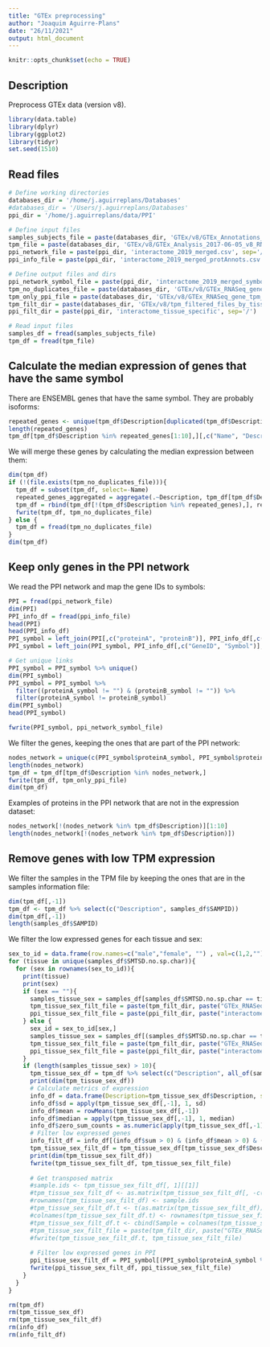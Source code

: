 ```yaml
---
title: "GTEx preprocessing"
author: "Joaquim Aguirre-Plans"
date: "26/11/2021"
output: html_document
---
```


```r
knitr::opts_chunk$set(echo = TRUE)
```

## Description

Preprocess GTEx data (version v8).

```r
library(data.table)
library(dplyr)
library(ggplot2)
library(tidyr)
set.seed(1510)
```

## Read files

```r
# Define working directories
databases_dir = '/home/j.aguirreplans/Databases'
#databases_dir = '/Users/j.aguirreplans/Databases'
ppi_dir = '/home/j.aguirreplans/data/PPI'

# Define input files
samples_subjects_file = paste(databases_dir, 'GTEx/v8/GTEx_Annotations_SamplesSubjectsMerged.txt', sep='/')
tpm_file = paste(databases_dir, 'GTEx/v8/GTEx_Analysis_2017-06-05_v8_RNASeQCv1.1.9_gene_tpm.gct', sep='/')
ppi_network_file = paste(ppi_dir, 'interactome_2019_merged.csv', sep='/')
ppi_info_file = paste(ppi_dir, 'interactome_2019_merged_protAnnots.csv', sep='/')

# Define output files and dirs
ppi_network_symbol_file = paste(ppi_dir, 'interactome_2019_merged_symbols.csv', sep='/')
tpm_no_duplicates_file = paste(databases_dir, 'GTEx/v8/GTEx_RNASeq_gene_tpm_no_duplicates.gct', sep='/')
tpm_only_ppi_file = paste(databases_dir, 'GTEx/v8/GTEx_RNASeq_gene_tpm_only_ppi.gct', sep='/')
tpm_filt_dir = paste(databases_dir, 'GTEx/v8/tpm_filtered_files_by_tissue', sep='/')
ppi_filt_dir = paste(ppi_dir, 'interactome_tissue_specific', sep='/')

```

```r
# Read input files
samples_df = fread(samples_subjects_file)
tpm_df = fread(tpm_file)

```


## Calculate the median expression of genes that have the same symbol

There are ENSEMBL genes that have the same symbol. They are probably isoforms:

```r
repeated_genes <- unique(tpm_df$Description[duplicated(tpm_df$Description)])
length(repeated_genes)
tpm_df[tpm_df$Description %in% repeated_genes[1:10],][,c("Name", "Description")][order(Description),]

```

We will merge these genes by calculating the median expression between them:

```r
dim(tpm_df)
if (!(file.exists(tpm_no_duplicates_file))){
  tpm_df = subset(tpm_df, select=-Name)
  repeated_genes_aggregated = aggregate(.~Description, tpm_df[tpm_df$Description %in% repeated_genes,], median)
  tpm_df = rbind(tpm_df[!(tpm_df$Description %in% repeated_genes),], repeated_genes_aggregated)
  fwrite(tpm_df, tpm_no_duplicates_file)
} else {
  tpm_df = fread(tpm_no_duplicates_file)
}
dim(tpm_df)

```


## Keep only genes in the PPI network

We read the PPI network and map the gene IDs to symbols:

```r
PPI = fread(ppi_network_file)
dim(PPI)
PPI_info_df = fread(ppi_info_file)
head(PPI)
head(PPI_info_df)
PPI_symbol = left_join(PPI[,c("proteinA", "proteinB")], PPI_info_df[,c("GeneID", "Symbol")], by=c("proteinA"="GeneID")) %>% rename(proteinA_symbol=Symbol)
PPI_symbol = left_join(PPI_symbol, PPI_info_df[,c("GeneID", "Symbol")], by=c("proteinB"="GeneID")) %>% rename(proteinB_symbol=Symbol)

# Get unique links
PPI_symbol = PPI_symbol %>% unique()
dim(PPI_symbol)
PPI_symbol = PPI_symbol %>%
  filter((proteinA_symbol != "") & (proteinB_symbol != "")) %>%
  filter(proteinA_symbol != proteinB_symbol)
dim(PPI_symbol)
head(PPI_symbol)

fwrite(PPI_symbol, ppi_network_symbol_file)

```

We filter the genes, keeping the ones that are part of the PPI network:

```r
nodes_network = unique(c(PPI_symbol$proteinA_symbol, PPI_symbol$proteinB_symbol))
length(nodes_network)
tpm_df = tpm_df[tpm_df$Description %in% nodes_network,]
fwrite(tpm_df, tpm_only_ppi_file)
dim(tpm_df)

```

Examples of proteins in the PPI network that are not in the expression dataset:

```r
nodes_network[!(nodes_network %in% tpm_df$Description)][1:10]
length(nodes_network[!(nodes_network %in% tpm_df$Description)])

```


## Remove genes with low TPM expression

We filter the samples in the TPM file by keeping the ones that are in the samples information file:

```r
dim(tpm_df[,-1])
tpm_df <- tpm_df %>% select(c("Description", samples_df$SAMPID))
dim(tpm_df[,-1])
length(samples_df$SAMPID)

```

We filter the low expressed genes for each tissue and sex:

```r
sex_to_id = data.frame(row.names=c("male","female", "") , val=c(1,2,""))
for (tissue in unique(samples_df$SMTSD.no.sp.char)){
  for (sex in rownames(sex_to_id)){
    print(tissue)
    print(sex)
    if (sex == ""){
      samples_tissue_sex = samples_df[samples_df$SMTSD.no.sp.char == tissue,]$SAMPID
      tpm_tissue_sex_filt_file = paste(tpm_filt_dir, paste("GTEx_RNASeq_", tissue, ".gct", sep=''), sep='/')
      ppi_tissue_sex_filt_file = paste(ppi_filt_dir, paste("interactome_2019_", tissue, ".csv", sep=''), sep='/')
    } else {
      sex_id = sex_to_id[sex,]
      samples_tissue_sex = samples_df[(samples_df$SMTSD.no.sp.char == tissue) & (samples_df$SEX == sex_id),]$SAMPID
      tpm_tissue_sex_filt_file = paste(tpm_filt_dir, paste("GTEx_RNASeq_", tissue, "_", sex, ".gct", sep=''), sep='/')
      ppi_tissue_sex_filt_file = paste(ppi_filt_dir, paste("interactome_2019_", tissue, "_", sex, ".csv", sep=''), sep='/')
    }
    if (length(samples_tissue_sex) > 10){
      tpm_tissue_sex_df = tpm_df %>% select(c("Description", all_of(samples_tissue_sex)))
      print(dim(tpm_tissue_sex_df))
      # Calculate metrics of expression
      info_df = data.frame(Description=tpm_tissue_sex_df$Description, sum=rowSums(tpm_tissue_sex_df[,-1]))
      info_df$sd = apply(tpm_tissue_sex_df[,-1], 1, sd)
      info_df$mean = rowMeans(tpm_tissue_sex_df[,-1])
      info_df$median = apply(tpm_tissue_sex_df[,-1], 1, median)
      info_df$zero_sum_counts = as.numeric(apply(tpm_tissue_sex_df[,-1], 1, function(i) sum(i == 0) )) # Number of times that the sum of the TPMs is equal to 0
      # Filter low expressed genes
      info_filt_df = info_df[(info_df$sum > 0) & (info_df$mean > 0) & (info_df$median >= 1) & (info_df$sd > 0) & (info_df$zero_sum_counts < dim(tpm_tissue_sex_df[, -1])[2]/2) ,]
      tpm_tissue_sex_filt_df = tpm_tissue_sex_df[tpm_tissue_sex_df$Description %in% info_filt_df$Description,] %>% rename("Gene"="Description")
      print(dim(tpm_tissue_sex_filt_df))
      fwrite(tpm_tissue_sex_filt_df, tpm_tissue_sex_filt_file)
      
      # Get transposed matrix
      #sample.ids <- tpm_tissue_sex_filt_df[, 1][[1]]
      #tpm_tissue_sex_filt_df <- as.matrix(tpm_tissue_sex_filt_df[, -c(1)])
      #rownames(tpm_tissue_sex_filt_df) <- sample.ids
      #tpm_tissue_sex_filt_df.t <- t(as.matrix(tpm_tissue_sex_filt_df)) %>% as.data.frame() 
      #colnames(tpm_tissue_sex_filt_df.t) <- rownames(tpm_tissue_sex_filt_df)
      #tpm_tissue_sex_filt_df.t <- cbind(Sample = colnames(tpm_tissue_sex_filt_df), tpm_tissue_sex_filt_df.t)
      #tpm_tissue_sex_filt_file = paste(tpm_filt_dir, paste("GTEx_RNASeq_", tissue, "_", sex, ".gct", sep=''), sep='/')
      #fwrite(tpm_tissue_sex_filt_df.t, tpm_tissue_sex_filt_file)
      
      # Filter low expressed genes in PPI
      ppi_tissue_sex_filt_df = PPI_symbol[(PPI_symbol$proteinA_symbol %in% info_filt_df$Description) & (PPI_symbol$proteinB_symbol %in% info_filt_df$Description),]
      fwrite(ppi_tissue_sex_filt_df, ppi_tissue_sex_filt_file)
    }
  }
}
```

```r
rm(tpm_df)
rm(tpm_tissue_sex_df)
rm(tpm_tissue_sex_filt_df)
rm(info_df)
rm(info_filt_df)

```

